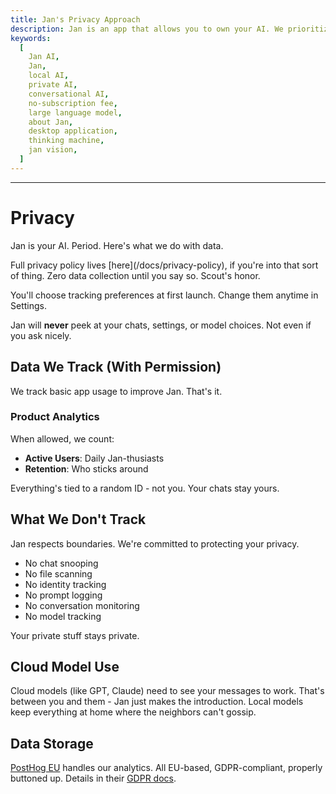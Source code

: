 ```yaml
---
title: Jan's Privacy Approach
description: Jan is an app that allows you to own your AI. We prioritize your control over your data and explain what data we collect and why.
keywords:
  [
    Jan AI,
    Jan,
    local AI,
    private AI,
    conversational AI,
    no-subscription fee,
    large language model,
    about Jan,
    desktop application,
    thinking machine,
    jan vision,
  ]
---
```


---


# Privacy

Jan is your AI. Period. Here's what we do with data.

<Callout>
Full privacy policy lives [here](/docs/privacy-policy), if you're into that sort of thing.
</Callout>

<Callout type="info">
Zero data collection until you say so. Scout's honor.
</Callout>

You'll choose tracking preferences at first launch. Change them anytime in Settings.

Jan will **never** peek at your chats, settings, or model choices. Not even if you ask nicely.

## Data We Track (With Permission)

We track basic app usage to improve Jan. That's it.

### Product Analytics

When allowed, we count:

- **Active Users**: Daily Jan-thusiasts
- **Retention**: Who sticks around

Everything's tied to a random ID - not you. Your chats stay yours.

## What We Don't Track

<Callout type="info">
Jan respects boundaries. We're committed to protecting your privacy.
</Callout>

- No chat snooping
- No file scanning
- No identity tracking
- No prompt logging
- No conversation monitoring
- No model tracking

Your private stuff stays private.

## Cloud Model Use

Cloud models (like GPT, Claude) need to see your messages to work. That's between you and them - Jan just makes
the introduction. Local models keep everything at home where the neighbors can't gossip.

## Data Storage
[PostHog EU](https://posthog.com/eu) handles our analytics. All EU-based, GDPR-compliant, properly buttoned
up. Details in their [GDPR docs](https://posthog.com/docs/privacy/gdpr-compliance).
